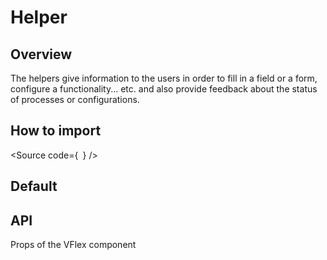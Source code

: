 

<Meta of={Stories} />

# Helper

## Overview

The helpers give information to the users in order to fill in a field or a form,
configure a functionality... etc. and also provide feedback about
the status of processes or configurations.

## How to import

<Source
  code={`
`}
/>

## Default

<Canvas of={Stories.Base} />

## API

Props of the VFlex component

<ArgTypes of={Stories} />
